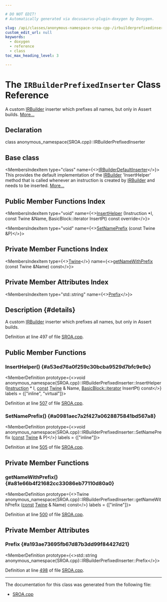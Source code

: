 ```yaml
---

# DO NOT EDIT!
# Automatically generated via docusaurus-plugin-doxygen by Doxygen.

slug: /api/classes/anonymous-namespace-sroa-cpp-/irbuilderprefixedinserter
custom_edit_url: null
keywords:
  - doxygen
  - reference
  - class
toc_max_heading_level: 3

---
```





# The `IRBuilderPrefixedInserter` Class Reference

<DoxygenPage pluginConfig={pluginConfig}>

A custom <a href="/docs/api/classes/llvm/irbuilder">IRBuilder</a> inserter which prefixes all names, but only in Assert builds. <a href="#details">More...</a>

## Declaration

<CodeBlock>class anonymous_namespace{SROA.cpp}::IRBuilderPrefixedInserter</CodeBlock>

## Base class

<MembersIndex>

<MembersIndexItem
  type="class"
  name={<><a href="/docs/api/classes/llvm/irbuilderdefaultinserter">IRBuilderDefaultInserter</a></>}>
This provides the default implementation of the <a href="/docs/api/classes/llvm/irbuilder">IRBuilder</a> &#39;InsertHelper&#39; method that is called whenever an instruction is created by <a href="/docs/api/classes/llvm/irbuilder">IRBuilder</a> and needs to be inserted. <a href="/docs/api/classes/llvm/irbuilderdefaultinserter/#details">More...</a>
</MembersIndexItem>

</MembersIndex>

## Public Member Functions Index

<MembersIndex>

<MembersIndexItem
  type="void"
  name={<><a href="#a53ed76a0f259c30bcba9529d7bfc9e9c">InsertHelper</a> (Instruction &#42;I, const Twine &amp;Name, BasicBlock::iterator InsertPt) const override</>}>
</MembersIndexItem>

<MembersIndexItem
  type="void"
  name={<><a href="#a0981aec7a2f427a0628875841bd567a8">SetNamePrefix</a> (const Twine &amp;P)</>}>
</MembersIndexItem>

</MembersIndex>

## Private Member Functions Index

<MembersIndex>

<MembersIndexItem
  type={<><a href="/docs/api/classes/llvm/twine">Twine</a></>}
  name={<><a href="#a81e66b4f21682cc33086eb77110d80a0">getNameWithPrefix</a> (const Twine &amp;Name) const</>}>
</MembersIndexItem>

</MembersIndex>

## Private Member Attributes Index

<MembersIndex>

<MembersIndexItem
  type="std::string"
  name={<><a href="#a193ae73695fb67d87b3dd99f84427d21">Prefix</a></>}>
</MembersIndexItem>

</MembersIndex>

## Description {#details}

A custom <a href="/docs/api/classes/llvm/irbuilder">IRBuilder</a> inserter which prefixes all names, but only in Assert builds.

Definition at line 497 of file <a href="/docs/api/files/lib/lib/transforms/lib/transforms/scalar/sroa-cpp">SROA.cpp</a>.

<SectionDefinition>

## Public Member Functions

### InsertHelper() {#a53ed76a0f259c30bcba9529d7bfc9e9c}

<MemberDefinition
  prototype={<>void anonymous&#95;namespace&#123;SROA.cpp&#125;::IRBuilderPrefixedInserter::InsertHelper (<a href="/docs/api/classes/llvm/instruction">Instruction</a> &#42; I, <a href="/docs/api/files/lib/lib/target/lib/target/aarch64/aarch64promoteconstant-cpp/#a90f8350fecae261c25be85d38b451bff">const</a> <a href="/docs/api/classes/llvm/twine">Twine</a> &amp; Name, <a href="/docs/api/classes/llvm/basicblock/#a98c0a84a5dfa8bce341c829709f171e5">BasicBlock::iterator</a> InsertPt) const</>}
  labels = {["inline", "virtual"]}>

Definition at line <a href="/docs/api/files/lib/lib/transforms/lib/transforms/scalar/sroa-cpp/#l00507">507</a> of file <a href="/docs/api/files/lib/lib/transforms/lib/transforms/scalar/sroa-cpp">SROA.cpp</a>.
</MemberDefinition>

### SetNamePrefix() {#a0981aec7a2f427a0628875841bd567a8}

<MemberDefinition
  prototype={<>void anonymous&#95;namespace&#123;SROA.cpp&#125;::IRBuilderPrefixedInserter::SetNamePrefix (<a href="/docs/api/files/lib/lib/target/lib/target/aarch64/aarch64promoteconstant-cpp/#a90f8350fecae261c25be85d38b451bff">const</a> <a href="/docs/api/classes/llvm/twine">Twine</a> &amp; P)</>}
  labels = {["inline"]}>

Definition at line <a href="/docs/api/files/lib/lib/transforms/lib/transforms/scalar/sroa-cpp/#l00505">505</a> of file <a href="/docs/api/files/lib/lib/transforms/lib/transforms/scalar/sroa-cpp">SROA.cpp</a>.
</MemberDefinition>

</SectionDefinition>

<SectionDefinition>

## Private Member Functions

### getNameWithPrefix() {#a81e66b4f21682cc33086eb77110d80a0}

<MemberDefinition
  prototype={<>Twine anonymous&#95;namespace&#123;SROA.cpp&#125;::IRBuilderPrefixedInserter::getNameWithPrefix (<a href="/docs/api/files/lib/lib/target/lib/target/aarch64/aarch64promoteconstant-cpp/#a90f8350fecae261c25be85d38b451bff">const</a> <a href="/docs/api/classes/llvm/twine">Twine</a> &amp; Name) const</>}
  labels = {["inline"]}>

Definition at line <a href="/docs/api/files/lib/lib/transforms/lib/transforms/scalar/sroa-cpp/#l00500">500</a> of file <a href="/docs/api/files/lib/lib/transforms/lib/transforms/scalar/sroa-cpp">SROA.cpp</a>.
</MemberDefinition>

</SectionDefinition>

<SectionDefinition>

## Private Member Attributes

### Prefix {#a193ae73695fb67d87b3dd99f84427d21}

<MemberDefinition
  prototype={<>std::string anonymous&#95;namespace&#123;SROA.cpp&#125;::IRBuilderPrefixedInserter::Prefix</>}>

Definition at line <a href="/docs/api/files/lib/lib/transforms/lib/transforms/scalar/sroa-cpp/#l00498">498</a> of file <a href="/docs/api/files/lib/lib/transforms/lib/transforms/scalar/sroa-cpp">SROA.cpp</a>.
</MemberDefinition>

</SectionDefinition>

<hr/>

The documentation for this class was generated from the following file:

<ul>
<li><a href="/docs/api/files/lib/lib/transforms/lib/transforms/scalar/sroa-cpp">SROA.cpp</a></li>
</ul>

</DoxygenPage>
